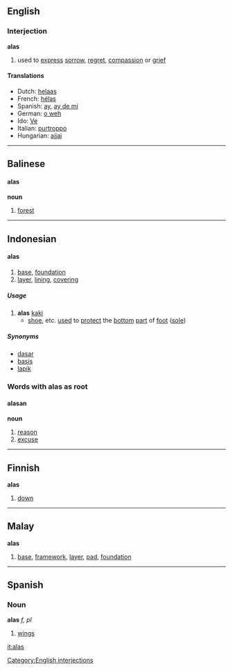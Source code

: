 ==English==
===Interjection===
'''alas'''
#used to [[express]] [[sorrow]], [[regret]], [[compassion]] or [[grief]]
====Translations====
*Dutch: [[helaas]]
*French: [[hélas]]
*Spanish: [[ay]], [[ay de mí]]
*German: [[o weh]]
*Ido: [[Ve]]
*Italian: [[purtroppo]]
*Hungarian: [[ajjaj]]
----

==Balinese==
====alas====
'''noun'''

# [[forest]]

----

==Indonesian==
====alas====

# [[base]], [[foundation]]
# [[layer]], [[lining]], [[covering]]

===== Usage =====
# '''alas''' [[kaki]]
#* [[shoe]], etc. [[use]]d to [[protect]] the [[bottom]] [[part]] of [[foot]] ([[sole]])

===== Synonyms =====
* [[dasar]]
* [[basis]]
* [[lapik]]

===Words with alas as root===
====alasan====
'''noun'''

# [[reason]]
# [[excuse]]

----

==Finnish==
'''alas'''

# [[down]]

----

==Malay==
'''alas'''

# [[base]], [[framework]], [[layer]], [[pad]], [[foundation]]

----

==Spanish==
===Noun===
'''alas''' ''f, pl''

#[[wing]]s

[[Category:English interjections]]

[[it:alas]]